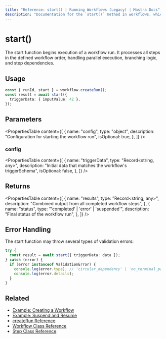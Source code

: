 ```yaml
---
title: "Reference: start() | Running Workflows (Legacy) | Mastra Docs"
description: "Documentation for the `start()` method in workflows, which begins execution of a workflow run."
---
```


# start()

The start function begins execution of a workflow run. It processes all steps in the defined workflow order, handling parallel execution, branching logic, and step dependencies.

## Usage

```typescript copy showLineNumbers
const { runId, start } = workflow.createRun();
const result = await start({
  triggerData: { inputValue: 42 },
});
```

## Parameters

<PropertiesTable
  content={[
    {
      name: "config",
      type: "object",
      description: "Configuration for starting the workflow run",
      isOptional: true,
    },
  ]}
/>

### config

<PropertiesTable
  content={[
    {
      name: "triggerData",
      type: "Record<string, any>",
      description: "Initial data that matches the workflow's triggerSchema",
      isOptional: false,
    },
  ]}
/>

## Returns

<PropertiesTable
  content={[
    {
      name: "results",
      type: "Record<string, any>",
      description: "Combined output from all completed workflow steps",
    },
    {
      name: "status",
      type: "'completed' | 'error' | 'suspended'",
      description: "Final status of the workflow run",
    },
  ]}
/>

## Error Handling

The start function may throw several types of validation errors:

```typescript copy showLineNumbers
try {
  const result = await start({ triggerData: data });
} catch (error) {
  if (error instanceof ValidationError) {
    console.log(error.type); // 'circular_dependency' | 'no_terminal_path' | 'unreachable_step'
    console.log(error.details);
  }
}
```

## Related

- [Example: Creating a Workflow](../../examples/workflows_legacy/creating-a-workflow.mdx)
- [Example: Suspend and Resume](../../examples/workflows_legacy/suspend-and-resume.mdx)
- [createRun Reference](./createRun.mdx)
- [Workflow Class Reference](./workflow.mdx)
- [Step Class Reference](./step-class.mdx)

```

```
